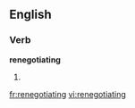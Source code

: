 ==English==

===Verb===
'''renegotiating'''

# {{third-person singular of|[[renegotiate]]}}

[[fr:renegotiating]]
[[vi:renegotiating]]